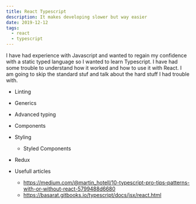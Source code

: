 ```yaml
---
title: React Typescript
description: It makes developing slower but way easier
date: 2019-12-12
tags:
  - react
  - typescript
---
```


I have had experience with Javascript and wanted to regain my confidence with a static typed language so I wanted to learn Typescript. I have had some trouble to understand how it worked and how to use it with React. I am going to skip the standard stuf and talk about the hard stuff I had trouble with.

- Linting
- Generics
- Advanced typing
- Components
- Styling
  - Styled Components
- Redux

- Usefull articles
  - https://medium.com/@martin_hotell/10-typescript-pro-tips-patterns-with-or-without-react-5799488d6680
  - https://basarat.gitbooks.io/typescript/docs/jsx/react.html

